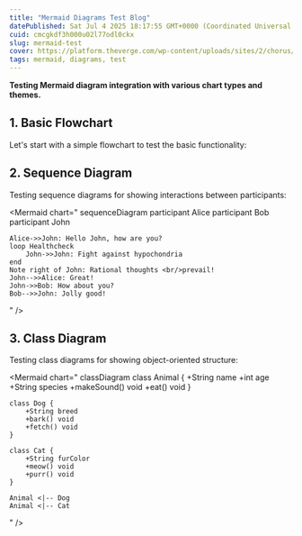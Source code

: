 ```yaml
---
title: "Mermaid Diagrams Test Blog"
datePublished: Sat Jul 4 2025 18:17:55 GMT+0000 (Coordinated Universal Time)
cuid: cmcgkdf3h000u02l77odl0ckx
slug: mermaid-test
cover: https://platform.theverge.com/wp-content/uploads/sites/2/chorus/uploads/chorus_asset/file/22312759/rickroll_4k.jpg
tags: mermaid, diagrams, test
---
```


**Testing Mermaid diagram integration with various chart types and themes.**

## 1. Basic Flowchart

Let's start with a simple flowchart to test the basic functionality:

<Mermaid
  chart="
graph TD;
    A[Start] --> B{Is it working?};
    B -->|Yes| C[Great!];
    B -->|No| D[Debug];
    D --> B;
    C --> E[End];
"
/>

## 2. Sequence Diagram

Testing sequence diagrams for showing interactions between participants:

<Mermaid
  chart="
sequenceDiagram
    participant Alice
    participant Bob
    participant John
    
    Alice->>John: Hello John, how are you?
    loop Healthcheck
        John->>John: Fight against hypochondria
    end
    Note right of John: Rational thoughts <br/>prevail!
    John-->>Alice: Great!
    John->>Bob: How about you?
    Bob-->>John: Jolly good!
"
/>

## 3. Class Diagram

Testing class diagrams for showing object-oriented structure:

<Mermaid
  chart="
classDiagram
    class Animal {
        +String name
        +int age
        +String species
        +makeSound() void
        +eat() void
    }
    
    class Dog {
        +String breed
        +bark() void
        +fetch() void
    }
    
    class Cat {
        +String furColor
        +meow() void
        +purr() void
    }
    
    Animal <|-- Dog
    Animal <|-- Cat
"
/>
